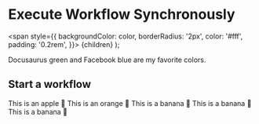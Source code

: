 # Execute Workflow Synchronously


<span
    style={{
        backgroundColor: color,
        borderRadius: '2px',
        color: '#fff',
        padding: '0.2rem',
    }}>
{children}
</span>
);

<Highlight color="#25c2a0">Docusaurus green</Highlight> and <Highlight color="#1877F2">Facebook blue</Highlight> are my favorite colors.

## Start a workflow

<Tabs>
  <TabItem value="Shell" label="Shell" default>
    This is an apple 🍎
  </TabItem>
  <TabItem value="Java" label="Java">
    This is an orange 🍊
  </TabItem>
  <TabItem value="Golang" label="Golang">
    This is a banana 🍌
  </TabItem>
  <TabItem value="Python" label="Python">
      This is a banana 🍌
  </TabItem>
  <TabItem value="CSharp" label="CSharp">
      This is a banana 🍌
  </TabItem>
</Tabs>
